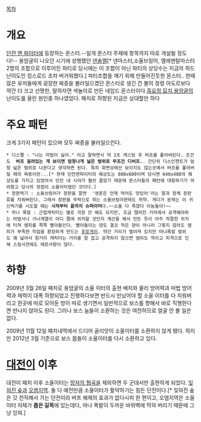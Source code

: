 [[목차]]

= 개요 =
[[던전 앤 파이터]]에 등장하는 몬스터.--일개 몬스터 주제에 항목까지 따로 개설될 정도다!--
용암굴이 나오던 시기에 성행했던 [[넨솔엘]][* 넨마스터,소울브링어, 엘레멘탈마스터 2명의 조합으로 이루어진 파티로 당시에는 이 조합이 아닌 파티의 상당수는 지금의 하드난이도인 킹스로드 조차 버거워했다.] 파티조합을 깨기 위해 만들어진듯한 몬스터..
한때 많은 유저들에게 굉장한 짜증을 불러일으켰던 몬스터로 생긴 건 불의 정령 아도르보다 약간 더 크고 선명한, 말하자면 색놀이로 만든 네임드 몬스터이다.[[흑요정 묘지]],[[용암굴]]의 난이도를 올린 원인중 하나였었다. 패치로 하향된 지금은 상대할만 하다
= 주요 패턴 =
크게 3가지 패턴이 있으며 모두 짜증을 불러일으킨다.
 * 디스펠 : "나는 마법이 싫어." 라고 말하면서 약 2초 캐스팅 후 버프를 풀어버린다. 조건도  '''버프 걸려있는 게 보이면 엄청나게 넓은 범위로 무조건 디버프.'''. 간단히 디스인챈트가 엄청 넓은 범위로 나온다고 생각하면 된다. 특히 화면상에선 보이지도 않는곳에서 버프를 풀어버릴 때의 짜증이란...[* 현재 던전앤파이터의 해상도는 800x600이며 당시엔 640x480의 해상도를 가지고 있었어서 던전 내 시야가 훨씬 좁았기 때문에 몬스터들의 패턴에 대항하기가 어려웠고 당시의 정점이 소울이터였던 것이다.]
 * 장판먹기 : 소울브링어가 장판을 깔면  '영혼은 언제 먹어도 맛있어'라는 말과 함께 장판류를 지워버린다. 그래서 장판을 주력으로 하는 소울브링어한테도 쥐약. 게다가 문제는 이 귀신먹기를 시도할 때는 '''시작부터 끝까지 슈퍼아머'''다.~~소울 다 죽겠다 이놈들아!~~
 * 마나 폭발 : 근접캐릭터는 별로 걱정 안 해도 되지만, 조금 떨어진 거리에서 공격해야하는 마법사나 거너계열이 어디 쯤에 위치할 것인지 계산을 해서 만든 듯이 아주 적절한 위치에 터져 엠피를 쪽쪽 빨아들인다. 빨아들이는 양도 결코 적은 양이 아니라 그렇지 않아도 엠피가 부족한 직업을 환장하게 만드는 [[후로게이]]. 약간 거리가 벌어져 있지만 마나폭발 범위도 꽤 넓어서 원거리 캐릭터는 거리를 잘 잡고 공격하지 않으면 엠피도 깍이고 피격으로 인해 스킬시전에도 애로사항이 많다.
= 하향 =
2009년 3월 26일 패치로 용암굴의 소울 이터의 출현 배치와 물리 방어력과 마법 방어력과 체력이 대폭 하향되었고 진행하다보면 반드시 만났어야 할 소울 이터를 다 치워버리고 한곳에 따로 모아둔 방이 따로 생기면서 일반적으로 보스를 향해서 바로 직행한다면 만나지 않아도 된다. 그러나 보스 놈들이 소환하는 것은 여전하므로 얼굴 안 볼 일은 없다. 

2009년 11월 12일 패치내역에서 드디어 골리앗이 소울이터를 소환하지 않게 됐다. 
하지만 2012년 3월 기준으로 보스 몹들이 소울이터를 다시 소환하고 있다.
= [[대전이]] 이후 =
대전이 패치 이후 소울이터는 [[망자의 협곡]]을 제외하면 두 군데서만 출현하게 되었다. [[잊혀진 숲]]과 [[오염지역]]. 둘 다 예전만큼 소울이터가 활약하기는 힘든 던전이다.[* 잊혀진 숲은 갓 전직해서 가는 던전이라 버프 해제의 효과가 없다시피 한 편이고, 오염지역은 소울이터 자체가 '''좁은 길목'''에 있는데다, 마나 폭발이 두꺼운 바위벽에 막혀 버리기 때문에 그냥 잉여.]
